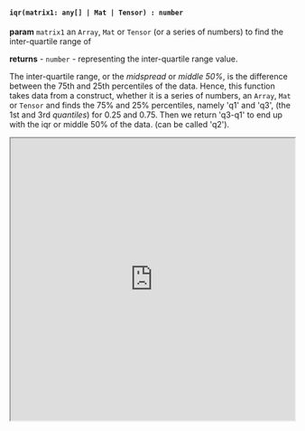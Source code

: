 
#### `iqr(matrix1: any[] | Mat | Tensor) : number`

**param** `matrix1` an `Array`, `Mat` or `Tensor` (or a series of numbers) to find the inter-quartile range of 

**returns** - `number` - representing the inter-quartile range value.

The inter-quartile range, or the *midspread* or *middle 50%*, is the difference between the 75th and 25th percentiles of the data. Hence, this function takes data from a construct, whether it is a series of numbers, an `Array`, `Mat` or `Tensor` and finds the 75% and 25% percentiles, namely 'q1' and 'q3', (the 1st and 3rd *quantiles*) for 0.25 and 0.75. Then we return 'q3-q1' to end up with the iqr or middle 50% of the data. (can be called 'q2').


<iframe src="https://hlab.app/s/LinJianan/iqr_book"
    width="100%"
    height="500px"/>
